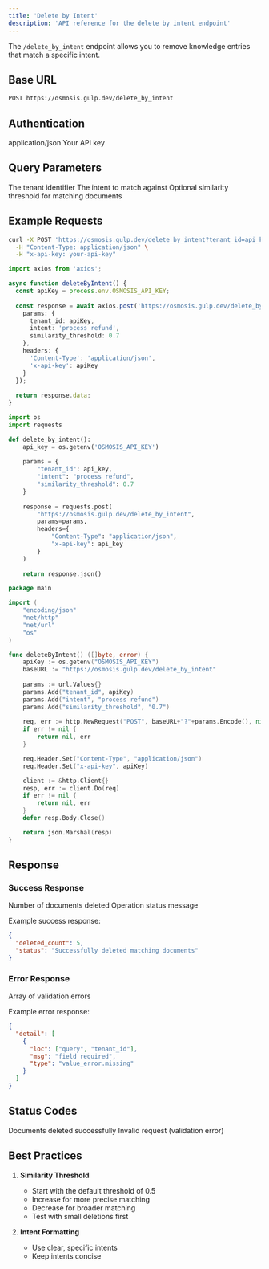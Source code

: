 ```yaml
---
title: 'Delete by Intent'
description: 'API reference for the delete by intent endpoint'
---
```


The `/delete_by_intent` endpoint allows you to remove knowledge entries that match a specific intent.

## Base URL

```bash
POST https://osmosis.gulp.dev/delete_by_intent
```

## Authentication

<RequestHeader>
  <HeaderParameter name="Content-Type" required type="string">
    application/json
  </HeaderParameter>
  <HeaderParameter name="x-api-key" required type="string">
    Your API key
  </HeaderParameter>
</RequestHeader>

## Query Parameters

<ParamField query="tenant_id" type="string" required>
  The tenant identifier
</ParamField>

<ParamField query="intent" type="string" required>
  The intent to match against
</ParamField>

<ParamField query="similarity_threshold" type="number" default="0.5">
  Optional similarity threshold for matching documents
</ParamField>

## Example Requests

<CodeGroup>

```bash cURL
curl -X POST 'https://osmosis.gulp.dev/delete_by_intent?tenant_id=api_key&intent=process%20refund&similarity_threshold=0.7' \
  -H "Content-Type: application/json" \
  -H "x-api-key: your-api-key"
```

```typescript TypeScript
import axios from 'axios';

async function deleteByIntent() {
  const apiKey = process.env.OSMOSIS_API_KEY;
  
  const response = await axios.post('https://osmosis.gulp.dev/delete_by_intent', null, {
    params: {
      tenant_id: apiKey,
      intent: 'process refund',
      similarity_threshold: 0.7
    },
    headers: {
      'Content-Type': 'application/json',
      'x-api-key': apiKey
    }
  });
  
  return response.data;
}
```

```python Python
import os
import requests

def delete_by_intent():
    api_key = os.getenv('OSMOSIS_API_KEY')
    
    params = {
        "tenant_id": api_key,
        "intent": "process refund",
        "similarity_threshold": 0.7
    }
    
    response = requests.post(
        "https://osmosis.gulp.dev/delete_by_intent",
        params=params,
        headers={
            "Content-Type": "application/json",
            "x-api-key": api_key
        }
    )
    
    return response.json()
```

```go Go
package main

import (
    "encoding/json"
    "net/http"
    "net/url"
    "os"
)

func deleteByIntent() ([]byte, error) {
    apiKey := os.getenv("OSMOSIS_API_KEY")
    baseURL := "https://osmosis.gulp.dev/delete_by_intent"
    
    params := url.Values{}
    params.Add("tenant_id", apiKey)
    params.Add("intent", "process refund")
    params.Add("similarity_threshold", "0.7")
    
    req, err := http.NewRequest("POST", baseURL+"?"+params.Encode(), nil)
    if err != nil {
        return nil, err
    }

    req.Header.Set("Content-Type", "application/json")
    req.Header.Set("x-api-key", apiKey)

    client := &http.Client{}
    resp, err := client.Do(req)
    if err != nil {
        return nil, err
    }
    defer resp.Body.Close()

    return json.Marshal(resp)
}
```

</CodeGroup>

## Response

### Success Response

<ResponseField name="deleted_count" type="number" required>
  Number of documents deleted
</ResponseField>

<ResponseField name="status" type="string" required>
  Operation status message
</ResponseField>

Example success response:

```json
{
  "deleted_count": 5,
  "status": "Successfully deleted matching documents"
}
```

### Error Response

<ResponseField name="detail" type="array" required>
  Array of validation errors
</ResponseField>

Example error response:

```json
{
  "detail": [
    {
      "loc": ["query", "tenant_id"],
      "msg": "field required",
      "type": "value_error.missing"
    }
  ]
}
```

## Status Codes

<ResponseStatus code={200} status="OK">
  Documents deleted successfully
</ResponseStatus>

<ResponseStatus code={422} status="Unprocessable Entity">
  Invalid request (validation error)
</ResponseStatus>

## Best Practices

1. **Similarity Threshold**
   - Start with the default threshold of 0.5
   - Increase for more precise matching
   - Decrease for broader matching
   - Test with small deletions first

2. **Intent Formatting**
   - Use clear, specific intents
   - Keep intents concise
